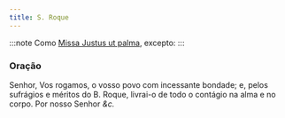 ```yaml
---
title: S. Roque
---
```


:::note
Como [Missa Justus ut palma](/missal/comum/15confessoresnaopontifices2), excepto:
:::

### Oração

Senhor, Vos rogamos, o vosso povo com incessante bondade; e, pelos
sufrágios e méritos do B. Roque, livrai-o de todo o contágio na alma e no
corpo. Por nosso Senhor <em>&c.</em>
